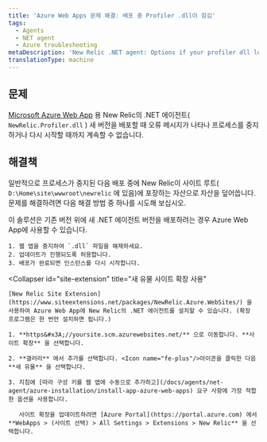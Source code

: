 ```yaml
---
title: 'Azure Web Apps 문제 해결: 배포 중 Profiler .dll이 잠김'
tags:
  - Agents
  - NET agent
  - Azure troubleshooting
metaDescription: 'New Relic .NET agent: Options if your profiler dll locks when deploying your Azure Web App.'
translationType: machine
---
```


## 문제

[Microsoft Azure Web App](/docs/agents/net-agent/azure-installation/install-app-azure-web-apps) 용 New Relic의 .NET 에이전트( `NewRelic.Profiler.dll` ) 새 버전을 배포할 때 오류 메시지가 나타나 프로세스를 중지하거나 다시 시작할 때까지 계속할 수 없습니다.

## 해결책

일반적으로 프로세스가 중지된 다음 배포 중에 New Relic이 사이트 루트( `D:\Home\site\wwwroot\newrelic` 에 있음)에 포장하는 자산으로 자산을 덮어씁니다. 문제를 해결하려면 다음 해결 방법 중 하나를 시도해 보십시오.

<CollapserGroup>
  <Collapser
    id="stop-dll-deploy"
    title="파일 릴리스 중지"
  >
    이 솔루션은 기존 버전 위에 새 .NET 에이전트 버전을 배포하려는 경우 Azure Web App에 사용할 수 있습니다.

    1. 웹 앱을 중지하여 `.dll` 파일을 해제하세요.
    2. 업데이트가 진행되도록 허용합니다.
    3. 배포가 완료되면 인스턴스를 다시 시작합니다.
  </Collapser>

  <Collapser
    id="site-extension"
    title="새 유물 사이트 확장 사용"
  >
    [New Relic Site Extension](https://www.siteextensions.net/packages/NewRelic.Azure.WebSites/) 을 사용하여 Azure Web App에 New Relic의 .NET 에이전트를 설치할 수 있습니다. (확장 프로그램은 한 번만 설치하면 됩니다.)

    1. **https&#x3A;//yoursite.scm.azurewebsites.net/** 으로 이동합니다. **사이트 확장** 을 선택합니다.

    2. **갤러리** 에서 추가를 선택합니다. <Icon name="fe-plus"/>아이콘을 클릭한 다음 **새 유물** 을 선택합니다.

    3. 지침에 [따라 구성 키를 웹 앱에 수동으로 추가하고](/docs/agents/net-agent/azure-installation/install-app-azure-web-apps) 요구 사항에 가장 적합한 옵션을 사용합니다.

       사이트 확장을 업데이트하려면 [Azure Portal](https://portal.azure.com) 에서 **WebApps > (사이트 선택) > All Settings > Extensions > New Relic** 을 선택합니다.
  </Collapser>
</CollapserGroup>